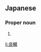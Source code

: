 ==Japanese==
{{ja-kanjitab|りょう|すけ}}

===Proper noun===
{{ja-pos|proper|りょうすけ}}

# {{given name|male|lang=ja|sort=りょうすけ}}

[[li:良輔]]